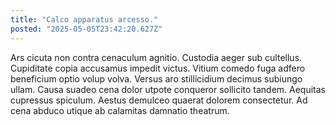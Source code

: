 ```yaml
---
title: "Calco apparatus arcesso."
posted: "2025-05-05T23:42:20.627Z"
---
```


Ars cicuta non contra cenaculum agnitio. Custodia aeger sub cultellus. Cupiditate copia accusamus impedit victus.
Vitium comedo fuga adfero beneficium optio volup volva. Versus aro stillicidium decimus subiungo ullam. Causa suadeo cena dolor utpote conqueror sollicito tandem.
Aequitas cupressus spiculum. Aestus demulceo quaerat dolorem consectetur. Ad cena abduco utique ab calamitas damnatio theatrum.
